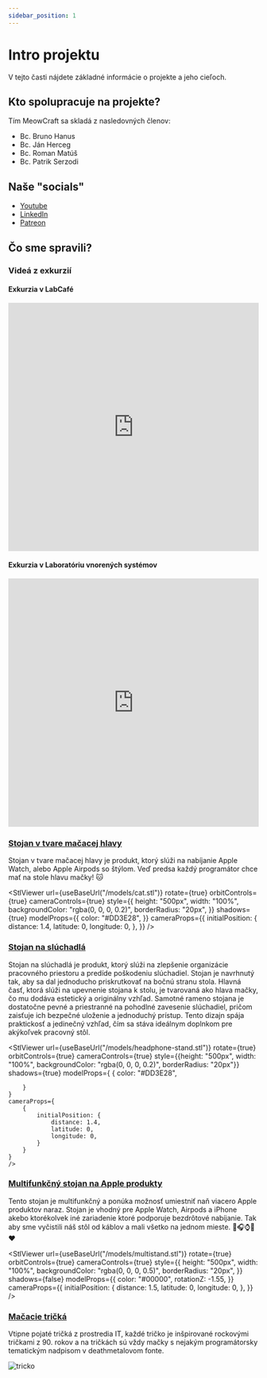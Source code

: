 ```yaml
---
sidebar_position: 1
---
```



# Intro projektu

V tejto časti nájdete základné informácie o projekte a jeho cieľoch.

## Kto spolupracuje na projekte?

Tím MeowCraft sa skladá z nasledovných členov:

- Bc. Bruno Hanus
- Bc. Ján Herceg
- Bc. Roman Matúš
- Bc. Patrik Serzodi

## Naše "socials"

- [Youtube](https://www.youtube.com/@MeowCraft-Company)
- [LinkedIn](https://www.linkedin.com/company/meowcraft/)
- [Patreon](https://www.patreon.com/profile?u=145741883)

## Čo sme spravili?

### Videá z exkurzií

#### Exkurzia v LabCafé

<iframe
  width="100%"
  height="500"
  src="https://www.youtube.com/embed/LEws6UwPSik?si=GtWLkysiOCX3Idxn"
  title="YouTube video player"
  frameborder="0"
  allow="accelerometer; autoplay; clipboard-write; encrypted-media; gyroscope; picture-in-picture; web-share"
  referrerpolicy="strict-origin-when-cross-origin"
  allowfullscreen
></iframe>

#### Exkurzia v Laboratóriu vnorených systémov

<iframe
  width="100%"
  height="500"
  src="https://www.youtube.com/embed/K9J3rwezU3Q?si=0teu2AaNkyHAR02G"
  title="YouTube video player"
  frameborder="0"
  allow="accelerometer; autoplay; clipboard-write; encrypted-media; gyroscope; picture-in-picture; web-share"
  referrerpolicy="strict-origin-when-cross-origin"
  allowfullscreen
></iframe>

### [Stojan v tvare mačacej hlavy](/docs/head-stand)

Stojan v tvare mačacej hlavy je produkt, ktorý slúži na nabíjanie Apple Watch, alebo Apple Airpods so štýlom. Veď predsa každý programátor chce mať na stole hlavu mačky! 🐱

<StlViewer
  url={useBaseUrl("/models/cat.stl")}
  rotate={true}
  orbitControls={true}
  cameraControls={true}
  style={{
    height: "500px",
    width: "100%",
    backgroundColor: "rgba(0, 0, 0, 0.2)",
    borderRadius: "20px",
  }}
  shadows={true}
  modelProps={{
    color: "#DD3E28",
  }}
  cameraProps={{
    initialPosition: {
      distance: 1.4,
      latitude: 0,
      longitude: 0,
    },
  }}
/>

### [Stojan na slúchadlá](/docs/headphone-holder)

Stojan na slúchadlá je produkt, ktorý slúži na zlepšenie organizácie pracovného priestoru a predíde poškodeniu slúchadiel. Stojan je navrhnutý tak, aby sa dal jednoducho priskrutkovať na bočnú stranu stola. Hlavná časť, ktorá slúži na upevnenie stojana k stolu, je tvarovaná ako hlava mačky, čo mu dodáva estetický a originálny vzhľad. Samotné rameno stojana je dostatočne pevné a priestranné na pohodlné zavesenie slúchadiel, pričom zaisťuje ich bezpečné uloženie a jednoduchý prístup. Tento dizajn spája praktickosť a jedinečný vzhľad, čím sa stáva ideálnym doplnkom pre akýkoľvek pracovný stôl.

<StlViewer
    url={useBaseUrl("/models/headphone-stand.stl")}
    rotate={true}
    orbitControls={true}
    cameraControls={true}
    style={{height: "500px", width: "100%", backgroundColor: "rgba(0, 0, 0, 0.2)", borderRadius: "20px"}}
    shadows={true}
    modelProps={
        {
            color: "#DD3E28",

        }
    }
    cameraProps={
        {
            initialPosition: {
                distance: 1.4,
                latitude: 0,
                longitude: 0,
            }
        }
    }
    />

### [Multifunkčný stojan na Apple produkty](/docs/multi-stand)

Tento stojan je multifunkčný a ponúka možnosť umiestniť naň viacero Apple produktov naraz. Stojan je vhodný pre Apple Watch, Airpods a iPhone akebo ktorékolvek iné zariadenie ktoré podporuje bezdrôtové nabíjanie. Tak aby sme vyčistili náš stôl od káblov a mali všetko na jednom mieste. 📱🎧⌚🧹❤️

<StlViewer
  url={useBaseUrl("/models/multistand.stl")}
  rotate={true}
  orbitControls={true}
  cameraControls={true}
  style={{
    height: "500px",
    width: "100%",
    backgroundColor: "rgba(0, 0, 0, 0.5)",
    borderRadius: "20px",
  }}
  shadows={false}
  modelProps={{
    color: "#00000",
    rotationZ: -1.55,
  }}
  cameraProps={{
    initialPosition: {
      distance: 1.5,
      latitude: 0,
      longitude: 0,
    },
  }}
/>

### [Mačacie tričká](/docs/t-shirts)

Vtipne pojaté tričká z prostredia IT, každé tričko je inšpirované rockovými tričkami z 90. rokov a na tričkách sú vždy mačky s nejakým programátorsky tematickým nadpisom v deathmetalovom fonte.

![tricko](t-shirts/images/real_solid.png)
